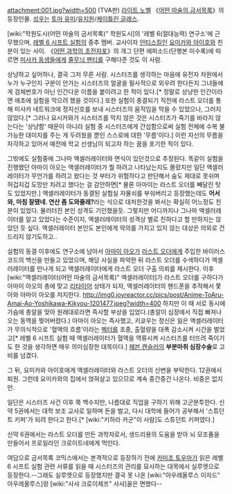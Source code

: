 attachment:001.jpg?width=500
(TVA판)
[[라이트 노벨]] 《[[어떤 마술의 금서목록]]》의 등장인물. [[성우]]는 [[토마 유미]]/[[유지원]]/[[케이틀린 글래스]].

[wiki:"학원도시(어떤 마술의 금서목록)" 학원도시]의 '레벨 6(절대능력) 연구소'에 근무했으며, [[레벨 6 시프트 실험]]의 중추 멤버. 교사이자 [[안티스킬]]인 [[요미카와 아이호]]와 친분이 있는 사이.
《[[어떤 과학의 초전자포]]》의 개그 단편 에피소드(단행본 미수록)에 따르면 [[미사카 동생]]들에게 [[줄무늬 팬티]]를 구해다준 것도 이 사람.

상냥하고 싶어하나, 결국 그저 무른 사람. 시스터즈를 생각하는 마음에 유전자 차원에서 누가 누구인지 구분이 안가는 시스터즈의 얼굴을 필사적으로 외우려 한다든지 그녀들에게 검체번호가 아닌 인간다운 이름을 붙이려고 한 적이 있다.[* 정말로 상냥한 인간이라면 애초에 실험을 막으려 했을 것이다.] 또한 실험이 종결되기 직전에 라스트 오더를 통해 미사카 네트워크에 정지신호를 보내 시스터즈의 움직임을 막을 수 있었으나, 그러지 않았다.[* 그러나 요시카와가 시스터즈를 막지 않은 것은 시스터즈가 죽기를 바라지 않는다는 '상냥함' 때문이 아니라 실험 중 시스터즈에게 간섭함으로써 실험 전체에 수복 불가능한 대미지를 주는 게 두려웠을 뿐인 스스로에 대한 '무름'이다.] 이런 자신의 무름을 자각하고 있어서 예전에 학교 선생님이 되고자 하는 꿈을 포기한 적이 있다.

그밖에도 실험중에 그나마 액셀러레이터와 면식이 있던것으로 추정된다. 똑같이 실험을 진행했던 아마이 아오는 액셀러레이터가 뭘 하려고 나타났는지도 몰랐지만 일단 액셀러레이터가 무언가를 하려고 왔다는 것 부터가 위험하다고 판단해서 숨도 제대로 못쉬며 허겁지겁 도망만 치려고 했다는 걸 감안하면[* 물론 아마이는 라스트 오더를 빼달린 탓도 있었지만.] 액셀러레이터가 동결된 실험실 자물쇠를 부숴버리고 등장했는데도 '''어서와, 마침 잘됐네. 연산 좀 도와줄래?'''라는 식으로 대처한것을 봐서는 확실히 어느정도 친분이 있었다. 물러터진 본인 성격도 기인했을듯. 그렇지만 어디까지나 그나마 액셀러레이터를 알고 있었다는 수준이지, 액셀러레이터의 성격상 별로 친하다고 할 만하지는 않았던 듯 싶다. 액셀러레이터 본인도 본인에게 악의를 가지고 있지 않는 대상은 의외로 건드리지 않기도하고..

실험의 동결 이후에도 연구소에 남아서 [[아마이 아오]]가 [[라스트 오더]]에게 주입한 바이러스 코드의 백신을 만들고 있었으며, 해당 사실을 파악한 뒤 라스트 오더를 수색하다가 액셀러레이터를 만나게 되고 액셀러레이터에게 라스트 오더 구출 의뢰를 제시한다. 이후 [wiki:"액셀러레이터(어떤 마술의 금서목록)" 액셀러레이터]가 라스트 오더를 구하다가 아마이 아오의 총에 맞고 [[리타이어]] 상태가 되자, 액셀러레이터의 핸드폰을 추적해서 쫓아와 아마이 아오를 저지한다.
http://img0.joyreactor.cc/pics/post/Anime-ToAru-Amai-Ao-Yoshikawa-Kikyou-1201477.jpeg?width=400
하지만 이 때 서로 동시에 가슴에 총알을 맞아 원래대로라면 즉사할 부상을 입었다.(총알이 심장에서 직접 빠져나오는 동맥을 찢어버렸다.) 아마이 아오는 즉사했고, 키쿄우는 정신은 잃은 액셀러레이터가 무의식적으로 '혈액의 흐름'이라는 [[벡터]]를 조종, 출혈량을 대폭 감소시켜 시간을 벌었고[* 레벨 6 시프트 실험 때 액셀러레이터가 혈액을 역류시켜 시스터즈를 터뜨려 죽이기도 한 것을 생각하면 매우 의미심장한 대목이다.] [[헤븐 캔슬러]]의 '''부분마취 심장수술'''로 고비를 넘겼다.

그 뒤, 요미카와 아이호에게 액셀러레이터와 라스트 오더의 신변을 부탁한다. 12권에서 퇴원. 그런데 요미카와의 집에서 얹혀살고 있으므로 계속 중간중간 나온다. 비중은 없지만.

일단은 시스터즈 사건 이후 쭉 백수지만, 나름대로 직업을 구하기 위해 고군분투한다. 신약 5권에서는 대학 보조 교사로 일하며 돈을 벌고, 다시 대학에 들어가 공부해서 '스튜던트 키퍼'가 되려 한다고 한다.[* [wiki:"키하라 카군"이 사람]도 스튜던트 키퍼였다.]

신약 6권에서는 라스트 오더를 만든 과학자로서, 생드리용의 도움을 받아 뇌 모조품을 만들어서 프로일라인 크로이트네에게 먹인다.

여담으로 금서목록 코믹스에서는 본격적으로 등장하기 전에 [[카미조 토우마]]가 읽은 레벨 6 시프트 실험 관련 서류를 읽을 때 시스터즈의 관리를 묘사하는 대목에서 실루엣으로 등장한다.--그래도 실루엣으로 등장했지만 결국 못 나온 [wiki:"아우레올루스 이자드" 아우레올루스]랑 [wiki:"사샤 크로이체프" 사샤]꼴은 면했다-- 
